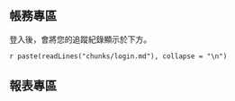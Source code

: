 <!-- scripts: [{"src" : "https://apis.google.com/js/platform.js?onload=renderGoogleButton", "async" : null, "defer" : null}, {"src" : "js/auth.js"}, {"src" : "js/underscore-min.js"}, {"src" : "https://cdn.datatables.net/1.10.13/js/jquery.dataTables.min.js"}, {"src" : "js/sha256.js"}] -->
<!-- header-meta: [{"name" : "google-signin-client_id", "content" : "842324757776-nonjllne8m8as9djg51e6cg98h6ijam7.apps.googleusercontent.com"}] -->
<!-- header-link: [{"href" : "https://cdn.datatables.net/1.10.13/css/jquery.dataTables.min.css", "rel" : "stylesheet"}] -->

## 帳務專區

登入後，會將您的追蹤紀錄顯示於下方。

`r paste(readLines("chunks/login.md"), collapse = "\n")`

## 報表專區

<div id="report_container">
</div>

<div id="fb-root"></div>